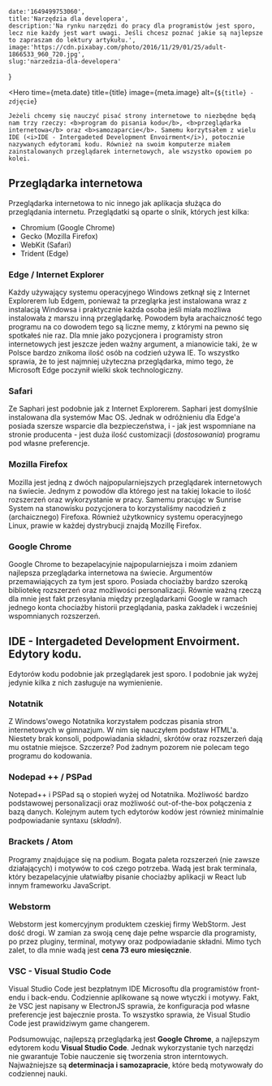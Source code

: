     date:'1649499753060',
    title:'Narzędzia dla developera',
    description:'Na rynku narzędzi do pracy dla programistów jest sporo, lecz nie każdy jest wart uwagi. Jeśli chcesz poznać jakie są najlepsze to zapraszam do lektury artykułu.',
    image:'https://cdn.pixabay.com/photo/2016/11/29/01/25/adult-1866533_960_720.jpg',
    slug:'narzedzia-dla-developera'
}

<Hero 
    time={meta.date} 
    title={title} 
    image={meta.image} 
    alt={`${title} - zdjęcie`} 
>
    Jeżeli chcemy się nauczyć pisać strony internetowe to niezbędne będą nam trzy rzeczy: <b>program do pisania kodu</b>, <b>przeglądarka internetowa</b> oraz <b>samozaparcie</b>. Samemu korzytsałem z wielu IDE (<i>IDE - Intergadeted Development Envoirment</i>), potocznie nazywanych edytorami kodu. Również na swoim komputerze miałem zainstalowanych przeglądarek internetowych, ale wszystko opowiem po kolei.
</Hero>






## Przeglądarka internetowa

Przeglądarka internetowa to nic innego jak aplikacja służąca do przeglądania internetu. Przeglądatki są oparte o slnik, których jest kilka:
- Chromium (Google Chrome)
- Gecko (Mozilla Firefox)
- WebKit (Safari)
- Trident (Edge)

### Edge / Internet Explorer

Każdy używający systemu operacyjnego Windows zetknął się z Internet Explorerem lub Edgem, ponieważ ta przegląrka jest instalowana wraz z instalacją Windowsa i praktycznie każda osoba jeśli miała możliwa instalowała z marszu inną przeglądarkę. Powodem była arachaiczność tego programu na co dowodem tego są liczne memy, z którymi na pewno się spotkałeś nie raz. Dla mnie jako pozycjonera i programisty stron internetowych jest jeszcze jeden ważny argument, a mianowicie taki, że w Polsce bardzo znikoma ilość osób na codzień używa IE. To wszystko sprawia, że to jest najmniej użyteczna przeglądarka, mimo tego, że Microsoft Edge poczynił wielki skok technologiczny.

### Safari

Ze Saphari jest podobnie jak z Internet Explorerem. Saphari jest domyślnie instalowana dla systemów Mac OS. Jednak w odróżnieniu dla Edge'a posiada szersze wsparcie dla bezpieczeństwa, i - jak jest wspomniane na stronie producenta - jest duża ilość customizacji (*dostosowania*) programu pod własne preferencje.

### Mozilla Firefox

Mozilla jest jedną z dwóch najpopularniejszych przeglądarek internetowych na świecie. Jednym z powodów dla którego jest na takiej lokacie to ilość rozszerzeń oraz wykorzystanie w pracy. Samemu pracując w Sunrise System na stanowisku pozycjonera to korzystaliśmy nacodzień z (archaicznego) Firefoxa. Również użytkownicy systemu operacyjnego Linux, prawie w każdej dystrybucji znajdą Mozillę Firefox.

### Google Chrome

Google Chrome to bezapelacyjnie najpopularniejsza i moim zdaniem najlepsza przeglądarka internetowa na świecie. Argumentów przemawiających za tym jest sporo. Posiada chociażby bardzo szeroką bibliotekę rozszerzeń oraz możliwości personalizacji. Równie ważną rzeczą dla mnie jest fakt przesyłania między przeglądarkami Google w ramach jednego konta chociażby historii przeglądania, paska zakładek i wcześniej wspomnianych rozszerzeń.

## IDE - Intergadeted Development Envoirment. Edytory kodu.

Edytorów kodu podobnie jak przeglądarek jest sporo. I podobnie jak wyżej jedynie kilka z nich zasługuje na wymienienie. 

### Notatnik

Z Windows'owego Notatnika korzystałem podczas pisania stron internetowych w gimnazjum. W nim się nauczyłem podstaw HTML'a. Niestety brak konsoli, podpowiadania składni, skrótów oraz rozszerzeń dają mu ostatnie miejsce. Szczerze? Pod żadnym pozorem nie polecam tego programu do kodowania.

### Nodepad ++ / PSPad

Notepad++ i PSPad są o stopień wyżej od Notatnika. Możliwość bardzo podstawowej personalizacji oraz możliwość out-of-the-box połączenia z bazą danych. Kolejnym autem tych edytorów kodów jest również minimalnie podpowiadanie syntaxu (*składni*).

### Brackets / Atom

Programy znajdujące się na podium. Bogata paleta rozszerzeń (nie zawsze działających) i motywów to coś czego potrzeba. Wadą jest brak terminala, który bezapelacyjnie ułatwiałby pisanie chociażby aplikacji w React lub innym frameworku JavaScript.

### Webstorm

Webstorm jest komercyjnym produktem czeskiej firmy WebStorm. Jest dość drogi. W zamian za swoją cenę daje pełne wsparcie dla programisty, po przez pluginy, terminal, motywy oraz podpowiadanie składni. Mimo tych zalet, to dla mnie wadą jest **cena 73 euro miesięcznie**.

### VSC - Visual Studio Code

Visual Studio Code jest bezpłatnym IDE Microsoftu dla programistów front-endu i back-endu. Codziennie aplikowane są nowe wtyczki i motywy. Fakt, że VSC jest napisany w ElectronJS sprawia, że konfiguracja pod własne preferencje jest bajecznie prosta. To wszystko sprawia, że Visual Studio Code jest prawidziwym game changerem.

Podsumowując, najlepszą przeglądarką jest **Google Chrome**, a najlepszym edytorem kodu **Visual Studio Code**. Jednak wykorzystanie tych narzędzi nie gwarantuje Tobie nauczenie się tworzenia stron interntowych. Najważniejsze są **determinacja i samozapracie**, które bedą motywowały do codziennej nauki.